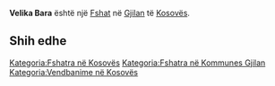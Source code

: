 {{Fshat në Kosovës
 | Emri                = Velika Bara
| srp_N_name = Velika Bara
| srp_N_FULL_NAME_RO = Velika Bara
| srp_N_FULL_NAME_ND_RO = Velika Bara
| srp_N_SORT_NAME_RG = VELIKABARA
| srp_N_FULL_NAME_RG = Velika Bara
| srp_N_FULL_NAME_ND_RG = Velika Bara

 | Emri (Rasa dhanore) = 
 | Figura              = 
 | Shteti              = Kosovo
 | Komuna              = Gjilan
 | Kodi postar         = 
 | Sipërfaqja          = 

 | Popullsia           = 

 | Regj. i popullsisë  = 
 | Dend. e popullsisë  = 
 | Faqja zyrtare       = 
 <!--- Koordinatat ----> 
 | Gjerësia            = 42.524167
 | Gjatësia            = 20.426944
 | Lartësia            = 
}}
'''Velika Bara''' është një [[Fshat]] në [[Gjilan]] të [[Kosovës]].

<!-- == Gjeografia == -->
<!-- == Historia == -->
<!-- == Demografia == -->
== Shih edhe ==
{{Komuna Gjilan}}
{{Kosovo-Administrata-Cung}}

[[Kategoria:Fshatra në Kosovës]]
[[Kategoria:Fshatra në Kommunes Gjilan]]
[[Kategoria:Vendbanime në Kosovës]]